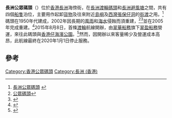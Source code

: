 {{Infobox pier
| name          = 長洲公眾碼頭<br />{{lang|en|Cheung Chau Public Pier}}
| image         = HK Cheung Chau Public Pier.jpg
| image_size    = 
| alt           = 
| caption       = 2007年5月長洲公眾碼頭
| official_name = 
| carries       = 
| spans         = 
| locale        = {{HKG}}[[離島區|離島區]][[長洲_(香港)|長洲]]新興海傍街
| type          = 
| maint         = [[土木工程拓展署|土木工程拓展署]]
| id            = IP026
| design        = 
| construction  = {{Start date and age|2005}}
| owner         = 
| operator      = [[運輸署|運輸署]]
| mainspan      = 
| length        = 
| width         = 
| clearance     = 
| below         = 
| traffic       = 
| open          = 1950年代
| toll          = 
| map_cue       = 
| map_image     = 
| map_text      = 
| map_width     = 
| coordinates   = {{coord|22.2080|114.0284|type:landmark_region:HK}}
| lat           = 
| long          = 
}}

'''長洲公眾碼頭'''（{{lang-en|Cheung Chau Public Pier}}）位於[[香港|香港]][[長洲_(香港)|長洲]]海傍街，在[[長洲渡輪碼頭|長洲渡輪碼頭]]和[[長洲避風塘|長洲避風塘]]之間，共有四個[[船隻|船隻]]泊位，主要用作起卸[[貨物|貨物]]及往來附近[[島嶼|島嶼]]及[[西灣_(長洲)|西灣]][[張保仔洞|張保仔洞]]的[[街渡|街渡]]之用。<ref>[http://www.fso-tela.gov.hk/chi/lib/locations_details.cfm?Photo_Num=01380 長洲公眾碼頭] {{webarchive|url=https://web.archive.org/web/20060615191405/http://www.fso-tela.gov.hk/chi/lib/locations_details.cfm?Photo_Num=01380 |date=2006-06-15 }}</ref>碼頭在1950年代建成，2002年因長期的[[風|風]][[雨|雨]]和[[海水|海水]]侵蝕而須重建，<ref>[http://www.cedd.gov.hk/tc/photo_competition/piers.htm 公眾碼頭]{{dead link|date=2018年5月 |bot=InternetArchiveBot |fix-attempted=yes }}</ref><ref>{{Cite web |url=http://www.info.gov.hk/gia/general/200110/12/1012102.htm |title=長洲公眾碼頭將重建 |access-date=2009-05-09 |archive-date=2016-03-04 |archive-url=https://web.archive.org/web/20160304213436/http://www.info.gov.hk/gia/general/200110/12/1012102.htm |dead-url=no }}</ref>並在2005年完成重建。<ref>{{Cite web |url=http://www.info.gov.hk/gia/general/200503/16/03160251.htm |title=長洲新公眾碼頭正式啟用 |access-date=2009-05-09 |archive-date=2017-12-01 |archive-url=https://web.archive.org/web/20171201032255/http://www.info.gov.hk/gia/general/200503/16/03160251.htm |dead-url=no }}</ref>2015年8月8日，首條[[香港渡輪|渡輪]]航線開辦，由[[翠華船務|翠華船務]]旗下[[翠盈船務|翠盈船務]]營運，來往此碼頭與[[香港仔海濱公園|香港仔海濱公園]]。<ref>{{Cite web |url=http://www.td.gov.hk/tc/transport_in_hong_kong/public_transport/ferries/service_details/#o19 |title=長洲至香港仔渡輪航線資料 |access-date=2015-08-08 |archive-date=2017-10-17 |archive-url=https://web.archive.org/web/20171017052034/http://www.td.gov.hk/tc/transport_in_hong_kong/public_transport/ferries/service_details/#o19 |dead-url=no }}</ref>然而，因開辦以來客量稀少及營運成本高昂，此航線最終在2020年1月1日停止服務。

== 參考 ==
{{reflist}}

{{香港公眾碼頭}}
[[Category:香港公眾碼頭|Category:香港公眾碼頭]]
[[Category:長洲_(香港)|Category:長洲 (香港)]]